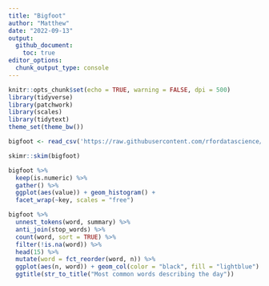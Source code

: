 ```yaml
---
title: "Bigfoot"
author: "Matthew"
date: "2022-09-13"
output: 
  github_document:
    toc: true
editor_options: 
  chunk_output_type: console
---
```


```r
knitr::opts_chunk$set(echo = TRUE, warning = FALSE, dpi = 500)
library(tidyverse)
library(patchwork)
library(scales)
library(tidytext)
theme_set(theme_bw())
```


```r
bigfoot <- read_csv('https://raw.githubusercontent.com/rfordatascience/tidytuesday/master/data/2022/2022-09-13/bigfoot.csv')
```


```r
skimr::skim(bigfoot)
```


```r
bigfoot %>% 
  keep(is.numeric) %>% 
  gather() %>% 
  ggplot(aes(value)) + geom_histogram() +
  facet_wrap(~key, scales = "free")
```



```r
bigfoot %>% 
  unnest_tokens(word, summary) %>% 
  anti_join(stop_words) %>% 
  count(word, sort = TRUE) %>% 
  filter(!is.na(word)) %>% 
  head(15) %>% 
  mutate(word = fct_reorder(word, n)) %>% 
  ggplot(aes(n, word)) + geom_col(color = "black", fill = "lightblue") + 
  ggtitle(str_to_title("Most common words describing the day"))
```

